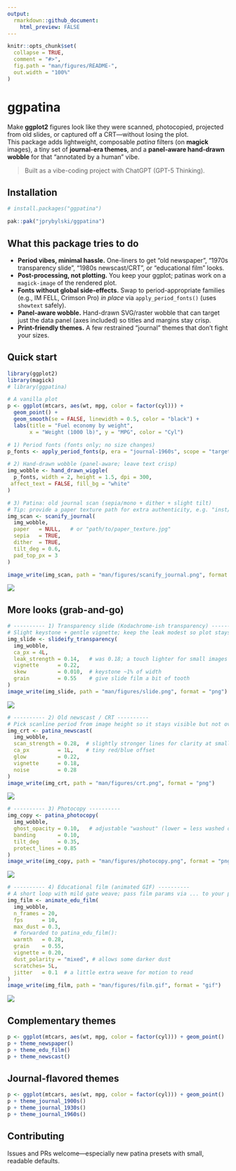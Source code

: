 ```yaml
---
output:
  rmarkdown::github_document:
    html_preview: FALSE
---
```


<!-- README.md is generated from README.Rmd. Please edit that file -->

```r
knitr::opts_chunk$set(
  collapse = TRUE,
  comment = "#>",
  fig.path = "man/figures/README-",
  out.width = "100%"
)
```

# ggpatina

<!-- badges: start -->

<!-- badges: end -->

Make **ggplot2** figures look like they were scanned, photocopied, projected from old slides, or captured off a CRT—without losing the plot.\
This package adds lightweight, composable *patina* filters (on **magick** images), a tiny set of **journal-era themes**, and a **panel-aware hand-drawn wobble** for that “annotated by a human” vibe.

> Built as a vibe-coding project with ChatGPT (GPT-5 Thinking).

## Installation

```r
# install.packages("ggpatina")

pak::pak("jprybylski/ggpatina")

```

## What this package tries to do

-   **Period vibes, minimal hassle.** One-liners to get “old newspaper”, “1970s transparency slide”, “1980s newscast/CRT”, or “educational film” looks.
-   **Post-processing, not plotting.** You keep your ggplot; patinas work on a `magick-image` of the rendered plot.
-   **Fonts without global side-effects.** Swap to period-appropriate families (e.g., IM FELL, Crimson Pro) *in place* via `apply_period_fonts()` (uses `showtext` safely).
-   **Panel-aware wobble.** Hand-drawn SVG/raster wobble that can target just the data panel (axes included) so titles and margins stay crisp.
-   **Print-friendly themes.** A few restrained “journal” themes that don’t fight your sizes.

## Quick start

```r
library(ggplot2)
library(magick)
# library(ggpatina)

# A vanilla plot
p <- ggplot(mtcars, aes(wt, mpg, color = factor(cyl))) +
  geom_point() +
  geom_smooth(se = FALSE, linewidth = 0.5, color = "black") +
  labs(title = "Fuel economy by weight",
       x = "Weight (1000 lb)", y = "MPG", color = "Cyl")

# 1) Period fonts (fonts only; no size changes)
p_fonts <- apply_period_fonts(p, era = "journal-1960s", scope = "targeted")

# 2) Hand-drawn wobble (panel-aware; leave text crisp)
img_wobble <- hand_drawn_wiggle(
  p_fonts, width = 2, height = 1.5, dpi = 300,
 affect_text = FALSE, fill_bg = "white"
)

# 3) Patina: old journal scan (sepia/mono + dither + slight tilt)
# Tip: provide a paper texture path for extra authenticity, e.g. "inst/extdata/paper_news.jpg"
img_scan <- scanify_journal(
  img_wobble,
  paper   = NULL,   # or "path/to/paper_texture.jpg"
  sepia   = TRUE,
  dither  = TRUE,
  tilt_deg = 0.6,
  pad_top_px = 3
)

image_write(img_scan, path = "man/figures/scanify_journal.png", format = "png")

```

![](man/figures/scanify_journal.png)

## More looks (grab-and-go)

```r
# ---------- 1) Transparency slide (Kodachrome-ish transparency) ----------
# Slight keystone + gentle vignette; keep the leak modest so plot stays readable
img_slide <- slideify_transparency(
  img_wobble,
  ca_px = 4L,
  leak_strength = 0.14,   # was 0.18; a touch lighter for small images
  vignette      = 0.22,
  skew          = 0.010,  # keystone ~1% of width
  grain         = 0.55    # give slide film a bit of tooth
)
image_write(img_slide, path = "man/figures/slide.png", format = "png")
```

![](man/figures/slide.png)

```r
# ---------- 2) Old newscast / CRT ----------
# Pick scanline period from image height so it stays visible but not overbearing
img_crt <- patina_newscast(
  img_wobble,
  scan_strength = 0.28,  # slightly stronger lines for clarity at small dims
  ca_px         = 1L,    # tiny red/blue offset
  glow          = 0.22,
  vignette      = 0.18,
  noise         = 0.28
)
image_write(img_crt, path = "man/figures/crt.png", format = "png")

```

![](man/figures/crt.png)

```r
# ---------- 3) Photocopy ----------
img_copy <- patina_photocopy(
  img_wobble,
  ghost_opacity = 0.10,   # adjustable "washout" (lower = less washed out)
  banding       = 0.10,
  tilt_deg      = 0.35,
  protect_lines = 0.85
)
image_write(img_copy, path = "man/figures/photocopy.png", format = "png")

```

![](man/figures/photocopy.png)

```r
# ---------- 4) Educational film (animated GIF) ----------
# A short loop with mild gate weave; pass film params via ... to your patina
img_film <- animate_edu_film(
  img_wobble,
  n_frames = 20,
  fps      = 10,
  max_dust = 0.3,
  # forwarded to patina_edu_film():
  warmth   = 0.28,
  grain    = 0.55,
  vignette = 0.20,
  dust_polarity = "mixed", # allows some darker dust
  scratches= 5L,
  jitter   = 0.1  # a little extra weave for motion to read
)
image_write(img_film, path = "man/figures/film.gif", format = "gif")
```

![](man/figures/film.gif)

## Complementary themes

```r
p <- ggplot(mtcars, aes(wt, mpg, color = factor(cyl))) + geom_point()
p + theme_newspaper()
p + theme_edu_film()
p + theme_newscast()
```

## Journal-flavored themes

```r
p <- ggplot(mtcars, aes(wt, mpg, color = factor(cyl))) + geom_point()
p + theme_journal_1900s()
p + theme_journal_1930s()
p + theme_journal_1960s()
```

## Contributing

Issues and PRs welcome—especially new patina presets with small, readable defaults.